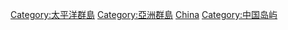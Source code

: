 [[Category:太平洋群島|Category:太平洋群島]]
[[Category:亞洲群島|Category:亞洲群島]]
[[Category:各國群島|China]]
[[Category:中国岛屿|Category:中国岛屿]]